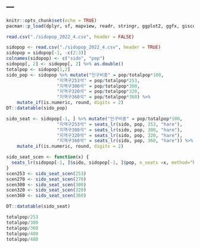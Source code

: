 ---
---

```{r setup, include=FALSE}
knitr::opts_chunk$set(echo = TRUE)
pacman::p_load(dplyr, sf, mapview, readr, stringr, ggplot2, ggfx, giscoR, leaflet, leaflet.extras, electoral)
```

```{r}
read.csv("./sidopop_2022_4.csv", header = FALSE) 
```

```{r}
sidopop <- read.csv("./sidopop_2022_4.csv", header = TRUE)
sidopop = sidopop[-1, -c(2:3)]
colnames(sidopop) <- c("sido", "pop")
sidopop[, 2] <- sidopop[, 2] %>% as.double()
totalpop <- sidopop[1,2] 
sido_pop <- sidopop %>% mutate("인구비중" = pop/totalpop*100,
                   "지역구253석" = pop/totalpop*253,
                   "지역구300석" = pop/totalpop*300,
                   "지역구320석" = pop/totalpop*320,
                   "지역구360석" = pop/totalpop*360) %>%
    mutate_if(is.numeric, round, digits = 2)
DT::datatable(sido_pop)
```


```{r}
sido_seat <- sidopop[-1, ] %>% mutate("인구비중" = pop/totalpop*100,
                   "지역구253석" = seats_lr(sido, pop, 253, "hare"),
                   "지역구300석" = seats_lr(sido, pop, 300, "hare"),
                   "지역구320석" = seats_lr(sido, pop, 320, "hare"),
                   "지역구360석" = seats_lr(sido, pop, 360, "hare")) %>%
    mutate_if(is.numeric, round, digits = 2)

```


```{r}
sido_seat_scen <- function(x) { 
  seats_lr(sidopop[-1, ]$sido, sidopop[-1, ]$pop, n_seats =x, method="hare")
}
scen253 <- sido_seat_scen(253)
scen270 <- sido_seat_scen(270)
scen300 <- sido_seat_scen(300)
scen320 <- sido_seat_scen(320)
scen360 <- sido_seat_scen(360)
```


```{r}
DT::datatable(sido_seat)
```


```{r}
totalpop/253
totalpop/300
totalpop/360
totalpop/400
totalpop/480
```



